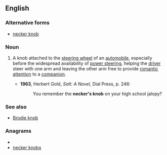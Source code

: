 ==English==

===Alternative forms===
* [[necker knob]]

===Noun===
{{en-noun|sg=[[necker]][['s]] [[knob]]}}

# {{idiomatic|slang|dated}} A knob attached to the [[steering wheel]] of an [[automobile]], especially before the widespread availability of [[power steering]], helping the [[driver]] steer with one arm and leaving the other arm free to provide [[romantic]] [[attention]] to a  [[companion]].
#* '''1963''', Herbert Gold, ''Salt: A Novel'', Dial Press, p. 246:
#*: You remember the '''necker's knob''' on your high school jalopy?

===See also===
* [[Brodie knob]]

===Anagrams===
* {{alphagram|bceekknnors}}
* [[necker knobs#English|necker knobs]]